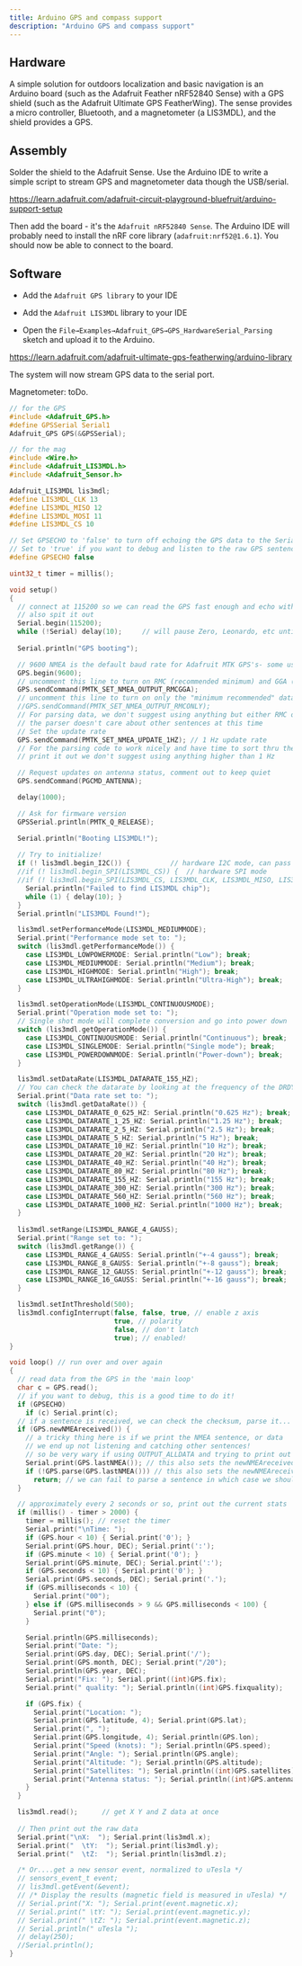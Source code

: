 ```yaml
---
title: Arduino GPS and compass support
description: "Arduino GPS and compass support"
---
```


## Hardware

A simple solution for outdoors localization and basic navigation is an Arduino board (such as the Adafruit Feather nRF52840 Sense) with a GPS shield (such as the Adafruit Ultimate GPS FeatherWing). The sense provides a micro controller, Bluetooth, and a magnetometer (a LIS3MDL), and the shield provides a GPS.

## Assembly

Solder the shield to the Adafruit Sense. Use the Arduino IDE to write a simple script to stream GPS and magnetometer data though the USB/serial. 

https://learn.adafruit.com/adafruit-circuit-playground-bluefruit/arduino-support-setup

Then add the board - it's the `Adafruit nRF52840 Sense`. The Arduino IDE will probably need to install the nRF core library (`adafruit:nrf52@1.6.1`). You should now be able to connect to the board.  

## Software

* Add the `Adafruit GPS library` to your IDE
* Add the `Adafruit LIS3MDL` library to your IDE

* Open the `File→Examples→Adafruit_GPS→GPS_HardwareSerial_Parsing` sketch and upload it to the Arduino.

https://learn.adafruit.com/adafruit-ultimate-gps-featherwing/arduino-library

The system will now stream GPS data to the serial port.

Magnetometer: toDo.

```c partially working code
// for the GPS
#include <Adafruit_GPS.h>
#define GPSSerial Serial1
Adafruit_GPS GPS(&GPSSerial);

// for the mag
#include <Wire.h>
#include <Adafruit_LIS3MDL.h>
#include <Adafruit_Sensor.h>

Adafruit_LIS3MDL lis3mdl;
#define LIS3MDL_CLK 13
#define LIS3MDL_MISO 12
#define LIS3MDL_MOSI 11
#define LIS3MDL_CS 10

// Set GPSECHO to 'false' to turn off echoing the GPS data to the Serial console
// Set to 'true' if you want to debug and listen to the raw GPS sentences
#define GPSECHO false

uint32_t timer = millis();

void setup()
{
  // connect at 115200 so we can read the GPS fast enough and echo without dropping chars
  // also spit it out
  Serial.begin(115200);
  while (!Serial) delay(10);     // will pause Zero, Leonardo, etc until serial console opens
  
  Serial.println("GPS booting");

  // 9600 NMEA is the default baud rate for Adafruit MTK GPS's- some use 4800
  GPS.begin(9600);
  // uncomment this line to turn on RMC (recommended minimum) and GGA (fix data) including altitude
  GPS.sendCommand(PMTK_SET_NMEA_OUTPUT_RMCGGA);
  // uncomment this line to turn on only the "minimum recommended" data
  //GPS.sendCommand(PMTK_SET_NMEA_OUTPUT_RMCONLY);
  // For parsing data, we don't suggest using anything but either RMC only or RMC+GGA since
  // the parser doesn't care about other sentences at this time
  // Set the update rate
  GPS.sendCommand(PMTK_SET_NMEA_UPDATE_1HZ); // 1 Hz update rate
  // For the parsing code to work nicely and have time to sort thru the data, and
  // print it out we don't suggest using anything higher than 1 Hz

  // Request updates on antenna status, comment out to keep quiet
  GPS.sendCommand(PGCMD_ANTENNA);

  delay(1000);

  // Ask for firmware version
  GPSSerial.println(PMTK_Q_RELEASE);

  Serial.println("Booting LIS3MDL!");
  
  // Try to initialize!
  if (! lis3mdl.begin_I2C()) {          // hardware I2C mode, can pass in address & alt Wire
  //if (! lis3mdl.begin_SPI(LIS3MDL_CS)) {  // hardware SPI mode
  //if (! lis3mdl.begin_SPI(LIS3MDL_CS, LIS3MDL_CLK, LIS3MDL_MISO, LIS3MDL_MOSI)) { // soft SPI
    Serial.println("Failed to find LIS3MDL chip");
    while (1) { delay(10); }
  }
  Serial.println("LIS3MDL Found!");

  lis3mdl.setPerformanceMode(LIS3MDL_MEDIUMMODE);
  Serial.print("Performance mode set to: ");
  switch (lis3mdl.getPerformanceMode()) {
    case LIS3MDL_LOWPOWERMODE: Serial.println("Low"); break;
    case LIS3MDL_MEDIUMMODE: Serial.println("Medium"); break;
    case LIS3MDL_HIGHMODE: Serial.println("High"); break;
    case LIS3MDL_ULTRAHIGHMODE: Serial.println("Ultra-High"); break;
  }

  lis3mdl.setOperationMode(LIS3MDL_CONTINUOUSMODE);
  Serial.print("Operation mode set to: ");
  // Single shot mode will complete conversion and go into power down
  switch (lis3mdl.getOperationMode()) {
    case LIS3MDL_CONTINUOUSMODE: Serial.println("Continuous"); break;
    case LIS3MDL_SINGLEMODE: Serial.println("Single mode"); break;
    case LIS3MDL_POWERDOWNMODE: Serial.println("Power-down"); break;
  }

  lis3mdl.setDataRate(LIS3MDL_DATARATE_155_HZ);
  // You can check the datarate by looking at the frequency of the DRDY pin
  Serial.print("Data rate set to: ");
  switch (lis3mdl.getDataRate()) {
    case LIS3MDL_DATARATE_0_625_HZ: Serial.println("0.625 Hz"); break;
    case LIS3MDL_DATARATE_1_25_HZ: Serial.println("1.25 Hz"); break;
    case LIS3MDL_DATARATE_2_5_HZ: Serial.println("2.5 Hz"); break;
    case LIS3MDL_DATARATE_5_HZ: Serial.println("5 Hz"); break;
    case LIS3MDL_DATARATE_10_HZ: Serial.println("10 Hz"); break;
    case LIS3MDL_DATARATE_20_HZ: Serial.println("20 Hz"); break;
    case LIS3MDL_DATARATE_40_HZ: Serial.println("40 Hz"); break;
    case LIS3MDL_DATARATE_80_HZ: Serial.println("80 Hz"); break;
    case LIS3MDL_DATARATE_155_HZ: Serial.println("155 Hz"); break;
    case LIS3MDL_DATARATE_300_HZ: Serial.println("300 Hz"); break;
    case LIS3MDL_DATARATE_560_HZ: Serial.println("560 Hz"); break;
    case LIS3MDL_DATARATE_1000_HZ: Serial.println("1000 Hz"); break;
  }
  
  lis3mdl.setRange(LIS3MDL_RANGE_4_GAUSS);
  Serial.print("Range set to: ");
  switch (lis3mdl.getRange()) {
    case LIS3MDL_RANGE_4_GAUSS: Serial.println("+-4 gauss"); break;
    case LIS3MDL_RANGE_8_GAUSS: Serial.println("+-8 gauss"); break;
    case LIS3MDL_RANGE_12_GAUSS: Serial.println("+-12 gauss"); break;
    case LIS3MDL_RANGE_16_GAUSS: Serial.println("+-16 gauss"); break;
  }

  lis3mdl.setIntThreshold(500);
  lis3mdl.configInterrupt(false, false, true, // enable z axis
                          true, // polarity
                          false, // don't latch
                          true); // enabled!
}

void loop() // run over and over again
{
  // read data from the GPS in the 'main loop'
  char c = GPS.read();
  // if you want to debug, this is a good time to do it!
  if (GPSECHO)
    if (c) Serial.print(c);
  // if a sentence is received, we can check the checksum, parse it...
  if (GPS.newNMEAreceived()) {
    // a tricky thing here is if we print the NMEA sentence, or data
    // we end up not listening and catching other sentences!
    // so be very wary if using OUTPUT_ALLDATA and trying to print out data
    Serial.print(GPS.lastNMEA()); // this also sets the newNMEAreceived() flag to false
    if (!GPS.parse(GPS.lastNMEA())) // this also sets the newNMEAreceived() flag to false
      return; // we can fail to parse a sentence in which case we should just wait for another
  }

  // approximately every 2 seconds or so, print out the current stats
  if (millis() - timer > 2000) {
    timer = millis(); // reset the timer
    Serial.print("\nTime: ");
    if (GPS.hour < 10) { Serial.print('0'); }
    Serial.print(GPS.hour, DEC); Serial.print(':');
    if (GPS.minute < 10) { Serial.print('0'); }
    Serial.print(GPS.minute, DEC); Serial.print(':');
    if (GPS.seconds < 10) { Serial.print('0'); }
    Serial.print(GPS.seconds, DEC); Serial.print('.');
    if (GPS.milliseconds < 10) {
      Serial.print("00");
    } else if (GPS.milliseconds > 9 && GPS.milliseconds < 100) {
      Serial.print("0");
    }

    Serial.println(GPS.milliseconds);
    Serial.print("Date: ");
    Serial.print(GPS.day, DEC); Serial.print('/');
    Serial.print(GPS.month, DEC); Serial.print("/20");
    Serial.println(GPS.year, DEC);
    Serial.print("Fix: "); Serial.print((int)GPS.fix);
    Serial.print(" quality: "); Serial.println((int)GPS.fixquality);

    if (GPS.fix) {
      Serial.print("Location: ");
      Serial.print(GPS.latitude, 4); Serial.print(GPS.lat);
      Serial.print(", ");
      Serial.print(GPS.longitude, 4); Serial.println(GPS.lon);
      Serial.print("Speed (knots): "); Serial.println(GPS.speed);
      Serial.print("Angle: "); Serial.println(GPS.angle);
      Serial.print("Altitude: "); Serial.println(GPS.altitude);
      Serial.print("Satellites: "); Serial.println((int)GPS.satellites);
      Serial.print("Antenna status: "); Serial.println((int)GPS.antenna);
    }
  }

  lis3mdl.read();      // get X Y and Z data at once
  
  // Then print out the raw data
  Serial.print("\nX:  "); Serial.print(lis3mdl.x); 
  Serial.print("  \tY:  "); Serial.print(lis3mdl.y); 
  Serial.print("  \tZ:  "); Serial.println(lis3mdl.z); 

  /* Or....get a new sensor event, normalized to uTesla */
  // sensors_event_t event; 
  // lis3mdl.getEvent(&event);
  // /* Display the results (magnetic field is measured in uTesla) */
  // Serial.print("X: "); Serial.print(event.magnetic.x);
  // Serial.print(" \tY: "); Serial.print(event.magnetic.y); 
  // Serial.print(" \tZ: "); Serial.print(event.magnetic.z); 
  // Serial.println(" uTesla ");
  // delay(250); 
  //Serial.println();
}
```
